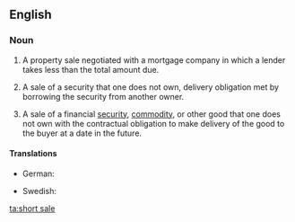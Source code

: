 ==English==

===Noun===
{{en-noun|head=[[short]] [[sale]]}}

# {{context|real estate}} A property sale negotiated with a mortgage company in which a lender takes less than the total amount due.
# {{context|investments}} A sale of a security that one does not own, delivery obligation met by borrowing the security from another owner.
# {{context|economics}} A sale of a financial [[security]], [[commodity]], or other good that one does not own with the contractual obligation to make delivery of the good to the buyer at a date in the future.

====Translations====
{{trans-top|property sale negotiated with a mortgage company in which a lender takes less than the total amount due}}
{{trans-mid}}
{{trans-bottom}}

{{trans-top|sale of a security that one does not own, delivery obligation met by borrowing the security from another owner}}
* German: {{t+|de|Leerverkauf|m}}
{{trans-mid}}
* Swedish: {{t-|sv|blankning|c}}
{{trans-bottom}}

[[ta:short sale]]